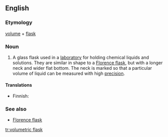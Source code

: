 ==English==
{{wikipedia}}
===Etymology===
[[volume]] + [[flask]]
===Noun===
{{en-noun|sg=[[volumetric]] [[flask]]}}

# {{context|chemistry}} A glass flask used in a [[laboratory]] for holding chemical liquids and solutions. They are similar in shape to a [[Florence flask]], but with a longer neck and wider flat bottom. The neck is marked so that a particular volume of liquid can be measured with high [[precision]].

====Translations====
{{trans-top|laboratory flask}}
* Finnish: {{t|fi|mittapullo}}
{{trans-mid}}
{{trans-bottom}}

===See also===
*[[Florence flask]]

[[tr:volumetric flask]]